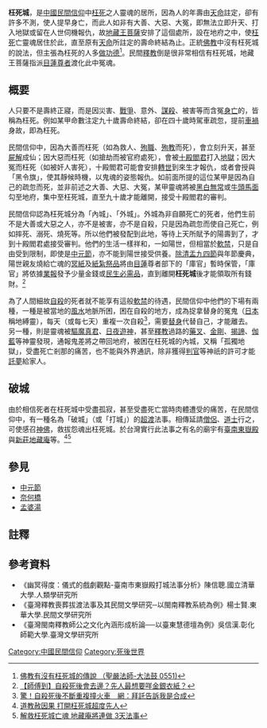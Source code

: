 
'''枉死城'''，是[[中國民間信仰|中國民間信仰]]中[[枉死|枉死]]之人靈魂的居所，因為人的年壽由[[天命|天命]]註定，卻有許多不測，使人提早身亡，而此人如非有大善、大惡、大冤，即無法立即升天、打入地獄或留在人世伺機報仇，故[[地藏王菩薩|地藏王菩薩]]安排了這個處所，設在地府之中，使[[枉死|枉死]]亡靈魂居住於此，直至原有[[天命|天命]]所註定的壽命終結為止。正統[[佛教|佛教]]中沒有枉死城的說法，但主張為枉死的人多[[做功德|做功德]]<ref>[https://www.youtube.com/watch?v=sJhrgpmwMqw&ab_channel=%E8%81%96%E5%9A%B4%E6%B3%95%E5%B8%AB%E5%A4%A7%E6%B3%95%E9%BC%93 佛教有沒有枉死城的傳說 （聖嚴法師-大法鼓 0551)]</ref>。民間[[釋教|釋教]]倒是很非常相信有枉死城，地藏王菩薩指派[[目蓮尊者|目蓮尊者]]渡化此中冤魂。

==概要==
人只要不是壽終正寢，而是因災害、[[戰爭|戰爭]]、意外、[[謀殺|謀殺]]、被害等而含冤[[身亡|身亡]]的，皆稱為枉死。例如某甲命數注定九十歲壽命終結，卻在四十歲時駕車疏忽，提前[[車禍|車禍]]身故，即為枉死。

民間信仰中，因為大善而枉死（如為救人、[[殉職|殉職]]、[[殉教|殉教]]而死），會立刻升天，甚至[[屍解|屍解]]成仙；因大惡而枉死（如搶劫而被官府處死），會被[[十殿閻君|十殿閻君]]打入[[地獄|地獄]]；因大冤而枉死（如被奸人害死），十殿閻君可能會安排[[轉世|轉世]]到來生才報仇，或者會授與「黑令旗」，使其靜候時機，以鬼魂的姿態報仇。如前面所提的這位某甲是因為自己的疏忽而死，並非前述之大善、大惡、大冤，某甲靈魂將被[[黑白無常|黑白無常]]或[[牛頭馬面|牛頭馬面]]勾至地府，集中至枉死城，直至九十歲才能離開，接受十殿閻君的審判。

民間信仰認為枉死城分為「內城」、「外城」。外城為非自願死亡的死者，他們生前不是大善或大惡之人，亦不是被害，亦不是自殺，只是因為疏忽而使自己死亡，例如摔死、溺死、燒死等。所以他們被發配到此地，等待上天所賦予的陽壽到了，才到十殿閻君處接受審判。他們的生活一樣祥和，一如陽世，但相當於[[軟禁|軟禁]]，只是自由受到限制，即使是[[中元節|中元節]]，亦不能到陽世接受供養。[[華人四大節日|除清盂九四節]]與年節慶典，陽世親友燒給亡魂的[[冥紙|冥紙]]及[[紙紮祭品|紙紮祭品]]將由[[目蓮|目蓮]]尊者部下的「庫官」暫時保管，「庫官」將依據[[業報|業報]]發予少量金錢或[[民生必需品|民生必需品]]，直到離開'''枉死城'''後才能領取所有錢財。<ref>[https://hk.on.cc/fbia/bkn/cnt/fbia/20171127/fbia-20171127180339123-1127_31011_001.html 【師傅到】自殺死後會去邊？先人最想要咩金銀衣紙？]</ref>

為了人間細故[[自殺|自殺]]的死者就不能享有這般[[軟禁|軟禁]]的待遇，民間信仰中他們的下場有兩種，一種是被當地的[[風水|風水]]地脈所困，困在自殺的地方，成為捉拿替身的冤鬼（[[日本|日本]]稱地縛靈），每天（或每七天）重複一次自殺<ref>[https://www.ettoday.net/news/20170114/849037.htm 驚！自殺死後不斷重複撞火車　網：拜託告訴我是合成]</ref>，需要[[捉交替|替身]]代替自己，才能離去。另一種，則是靈魂被[[驅魔真君|驅魔真君]]、[[日夜遊神|日夜遊神]]，甚至[[釋教|釋教]]過路的[[藥叉|藥叉]]、[[金剛|金剛]]、[[揭諦|揭諦]]、[[伽藍|伽藍]]等神靈發現，通報鬼差將之帶回地府，被困在枉死城的內城，又稱「孤獨地獄」，受盡死亡剎那的痛苦，也不能與外界通訊，除非獲得[[判官|判官]]等神祇的許可才能[[託夢|託夢]]給家人。

==破城==
由於相信死者在枉死城中受盡孤寂，甚至受盡死亡當時肉體遭受的痛苦，在民間信仰中，有一種名為「破城」（或「打城」）的[[超渡|超渡]]法事。相傳延請[[僧侶|僧侶]]、[[道士|道士]]行之，可使感召[[神|神]][[佛|佛]]，救拔怨魂出枉死城。於台灣實行此法事之有名的廟宇有[[臺南東嶽殿|臺南東嶽殿]]與[[新莊地藏庵|新莊地藏庵]]等。<ref>[https://tw.news.yahoo.com/%E9%81%93%E6%95%99%E8%B5%A6%E5%9B%A0%E6%9E%9C-%E6%89%93%E9%96%8B%E6%9E%89%E6%AD%BB%E5%9F%8E%E8%B6%85%E5%BA%A6%E5%85%88%E4%BA%BA-160028126.html 道教赦因果 打開枉死城超度先人]</ref><ref>[https://news.ltn.com.tw/news/society/breakingnews/1077581 解救枉死城亡魂 地藏庵將連做 3天法事]</ref>

==參見==
*[[中元節|中元節]]
*[[奈何橋|奈何橋]]
*[[孟婆湯|孟婆湯]]

==註釋==
{{reflist}}

==參考資料==
*《幽冥得度：儀式的戲劇觀點-臺南市東嶽殿打城法事分析》陳信聰.國立清華大學.人類學研究所
*《臺灣釋教喪葬拔渡法事及其民間文學研究─以閩南釋教系統為例》楊士賢.東華大學.民間文學研究所
*《臺灣閩南釋教師公之文化內涵形成析論──以臺東慧德壇為例》吳信漢.彰化師範大學.臺灣文學研究所

[[Category:中國民間信仰|Category:中國民間信仰]]
[[Category:死後世界|Category:死後世界]]